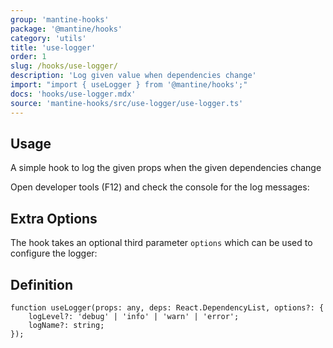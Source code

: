 ```yaml
---
group: 'mantine-hooks'
package: '@mantine/hooks'
category: 'utils'
title: 'use-logger'
order: 1
slug: /hooks/use-logger/
description: 'Log given value when dependencies change'
import: "import { useLogger } from '@mantine/hooks';"
docs: 'hooks/use-logger.mdx'
source: 'mantine-hooks/src/use-logger/use-logger.ts'
---
```



## Usage

A simple hook to log the given props when the given dependencies change

Open developer tools (F12) and check the console for the log messages:

<Demo data={useLoggerDemo} />

## Extra Options

The hook takes an optional third parameter `options` which can be used to configure the logger:

<Demo data={useLoggerOptionsDemo} />

## Definition

```tsx
function useLogger(props: any, deps: React.DependencyList, options?: {
    logLevel?: 'debug' | 'info' | 'warn' | 'error';
    logName?: string;
});
```
